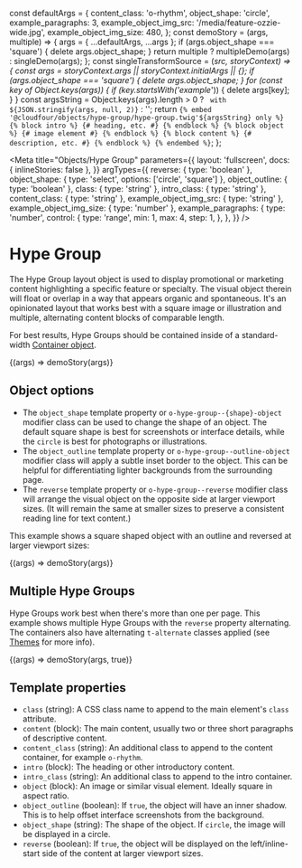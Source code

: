 const defaultArgs = {
  content_class: 'o-rhythm',
  object_shape: 'circle',
  example_paragraphs: 3,
  example_object_img_src: '/media/feature-ozzie-wide.jpg',
  example_object_img_size: 480,
};
const demoStory = (args, multiple) => {
  args = { ...defaultArgs, ...args };
  if (args.object_shape === 'square') {
    delete args.object_shape;
  }
  return multiple ? multipleDemo(args) : singleDemo(args);
};
const singleTransformSource = (_src, storyContext) => {
  const args = storyContext.args || storyContext.initialArgs || {};
  if (args.object_shape === 'square') {
    delete args.object_shape;
  }
  for (const key of Object.keys(args)) {
    if (key.startsWith('example_')) {
      delete args[key];
    }
  }
  const argsString =
    Object.keys(args).length > 0
      ? ` with ${JSON.stringify(args, null, 2)}`
      : '';
  return `{% embed '@cloudfour/objects/hype-group/hype-group.twig'${argsString} only %}
  {% block intro %}
    {# heading, etc. #}
  {% endblock %}
  {% block object %}
    {# image element #}
  {% endblock %}
  {% block content %}
    {# description, etc. #}
  {% endblock %}
{% endembed %}`;
};

<Meta
  title="Objects/Hype Group"
  parameters={{
    layout: 'fullscreen',
    docs: { inlineStories: false },
  }}
  argTypes={{
    reverse: { type: 'boolean' },
    object_shape: { type: 'select', options: ['circle', 'square'] },
    object_outline: { type: 'boolean' },
    class: { type: 'string' },
    intro_class: { type: 'string' },
    content_class: { type: 'string' },
    example_object_img_src: { type: 'string' },
    example_object_img_size: { type: 'number' },
    example_paragraphs: {
      type: 'number',
      control: {
        type: 'range',
        min: 1,
        max: 4,
        step: 1,
      },
    },
  }}
/>

# Hype Group

The Hype Group layout object is used to display promotional or marketing content highlighting a specific feature or specialty. The visual object therein will float or overlap in a way that appears organic and spontaneous. It's an opinionated layout that works best with a square image or illustration and multiple, alternating content blocks of comparable length.

For best results, Hype Groups should be contained inside of a standard-width [Container object](/docs/objects-container--basic).

<Canvas>
  <Story
    name="Single"
    height="500px"
    args={defaultArgs}
    parameters={{ docs: { transformSource: singleTransformSource } }}
  >
    {(args) => demoStory(args)}
  </Story>
</Canvas>

## Object options

- The `object_shape` template property or `o-hype-group--{shape}-object` modifier class can be used to change the shape of an object. The default square shape is best for screenshots or interface details, while the `circle` is best for photographs or illustrations.
- The `object_outline` template property or `o-hype-group--outline-object` modifier class will apply a subtle inset border to the object. This can be helpful for differentiating lighter backgrounds from the surrounding page.
- The `reverse` template property or `o-hype-group--reverse` modifier class will arrange the visual object on the opposite side at larger viewport sizes. (It will remain the same at smaller sizes to preserve a consistent reading line for text content.)

This example shows a square shaped object with an outline and reversed at larger viewport sizes:

<Canvas>
  <Story
    name="With options"
    height="500px"
    args={{
      ...defaultArgs,
      object_shape: 'square',
      object_outline: true,
      reverse: true,
    }}
    parameters={{ docs: { transformSource: singleTransformSource } }}
  >
    {(args) => demoStory(args)}
  </Story>
</Canvas>

## Multiple Hype Groups

Hype Groups work best when there's more than one per page. This example shows multiple Hype Groups with the `reverse` property alternating. The containers also have alternating `t-alternate` classes applied (see [Themes](/docs/design-themes--light) for more info).

<Canvas>
  <Story
    name="Multiple"
    height="640px"
    args={{
      ...defaultArgs,
      example_object_img_src: '/media/avatar-buster-a.jpg',
    }}
  >
    {(args) => demoStory(args, true)}
  </Story>
</Canvas>

## Template properties

- `class` (string): A CSS class name to append to the main element's `class` attribute.
- `content` (block): The main content, usually two or three short paragraphs of descriptive content.
- `content_class` (string): An additional class to append to the content container, for example `o-rhythm`.
- `intro` (block): The heading or other introductory content.
- `intro_class` (string): An additional class to append to the intro container.
- `object` (block): An image or similar visual element. Ideally square in aspect ratio.
- `object_outline` (boolean): If `true`, the object will have an inner shadow. This is to help offset interface screenshots from the background.
- `object_shape` (string): The shape of the object. If `circle`, the image will be displayed in a circle.
- `reverse` (boolean): If `true`, the object will be displayed on the left/inline-start side of the content at larger viewport sizes.
